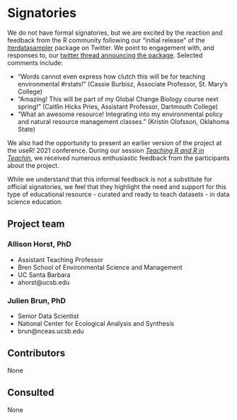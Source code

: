 # Signatories
<!-- 
This section provides the ISC with a view of the support received from the community for a proposal. Acceptance isn't predicated on popularity but community acceptance is important.  Willingness to accept outside input is also a good marker for project delivery. 

An optional section would be for R-Core signatories where changes to R are proposed.
-->

We do not have formal signatories, but we are excited by the reaction and feedback from the R community following our "initial release" of the [lterdatasampler](https://lter.github.io/lterdatasampler/) package on Twitter. We point to engagement with, and responses to, our [twitter thread announcing the package](https://twitter.com/allison_horst/status/1513546784005521412). Selected comments include: 

- "Words cannot even express how clutch this will be for teaching environmental #rstats!" (Cassie Burbisz, Associate Professor, St. Mary's College)
- "Amazing! This will be part of my Global Change Biology course next spring!" (Caitlin Hicks Pries, Assistant Professor, Dartmouth College)
- "What an awesome resource! Integrating into my environmental policy and natural resource management classes." (Kristin Olofsson, Oklahoma State)

We also had the opportunity to present an earlier version of the project at the useR! 2021 conference. During our session _[Teaching R and R in Teachin](https://www.youtube.com/watch?v=vd8XZSuY_Rs&list=PL4IzsxWztPdmHhzrXDAOpq4zS_peAVty2&index=6)_, we received numerous enthusiastic feedback from the participants about the project.

While we understand that this informal feedback is not a substitute for official signatories, we feel that they highlight the need and support for this type of educational resource - curated and ready to teach datasets - in data science education. 

## Project team
<!-- 
Who are the people responsible for actually delivering the project if the proposal gets accepted and are already signed up and rearing to go?
-->

### Allison Horst, PhD 

- Assistant Teaching Professor
- Bren School of Environmental Science and Management
- UC Santa Barbara
- ahorst@ucsb.edu

### Julien Brun, PhD

- Senior Data Scientist
- National Center for Ecological Analysis and Synthesis
- brun@nceas.ucsb.edu

## Contributors
<!-- 
Who are the people who have actively helped with this proposal but won't necessarily be on the core project team later?
-->

None

## Consulted
<!-- 
Who has been given the opportunity to provide feedback on the proposal? This should include any R Consortium & ISC members who the proposal has been discussed with.
-->

None
